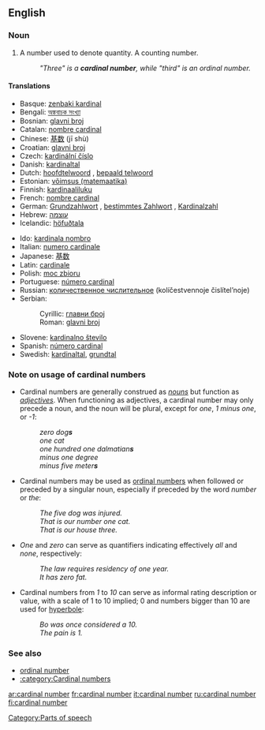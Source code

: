 {{wikipedia}}
==English==
===Noun===
{{en-noun|sg=[[cardinal]] [[number]]}}

#{{arithmetic}} A number used to denote quantity. A counting number.
#: ''"Three" is a '''cardinal number''', while "third" is an ordinal number.''

====Translations====
{{top}}
*Basque: [[zenbaki kardinal]]
*Bengali: [[অঙ্কবাচক সংখ্যা]]
*Bosnian: [[glavni broj#Bosnian|glavni broj]] {{m}}
*Catalan: [[nombre cardinal]] {{m}}
*Chinese: [[基数]] (jī shù)
*Croatian: [[glavni broj#Croatian|glavni broj]] {{m}}
*Czech: [[kardinální číslo]] {{n}}
*Danish: [[kardinaltal]]
*Dutch: [[hoofdtelwoord]] {{n}}, [[bepaald telwoord]] {{n}}
*Estonian: [[võimsus (matemaatika)]]
*Finnish: [[kardinaaliluku]]
*French: [[nombre cardinal]] {{m}}
*German: [[Grundzahlwort]] {{n}}, [[bestimmtes Zahlwort]] {{n}}, [[Kardinalzahl]] {{f}}
*Hebrew: [[עוצמה]]
*Icelandic: [[höfuðtala]]
{{mid}}
*Ido: [[kardinala nombro]]
*Italian: [[numero cardinale]] {{m}}
*Japanese: [[基数]]
*Latin: [[cardinale]]
*Polish: [[moc zbioru]]
*Portuguese: [[número cardinal]] {{m}}
*Russian: [[количественное числительное]] (kolíčestvennoje čislítel’noje) {{n}}
*Serbian:
*:Cyrillic: [[главни број#Serbian|главни број]] {{m}}
*:Roman: [[glavni broj#Serbian|glavni broj]] {{m}}
*Slovene: [[kardinalno število]] {{n}}
*Spanish: [[número cardinal]] {{m}}
*Swedish: [[kardinaltal]], [[grundtal]]
{{bottom}}

===Note on usage of cardinal numbers===
*Cardinal numbers are generally construed as ''[[noun]]s'' but function as ''[[adjective]]s''.  When functioning as adjectives, a cardinal number may only precede a {{countable}} noun, and the noun will be plural, except for ''one'', ''1'' ''minus one'', or ''-1'':
*:''zero dog'''s''' ''
*:''one cat''
*:''one hundred one dalmatian'''s''' ''
*:''minus one degree''
*:''minus five meter'''s''' ''
*Cardinal numbers may be used as [[ordinal number]]s when followed or preceded by a singular {{countable}} noun, especially if preceded by the word ''number'' or ''the'':
*:''The five dog was injured.''
*:''That is our number one cat.''
*:''That is our house three.''
*''One'' and ''zero'' can serve as quantifiers indicating effectively ''all'' and ''none'', respectively:
*:''The law requires residency of one year.''
*:''It has zero fat.''
* Cardinal numbers from ''1'' to ''10'' can serve as informal rating description or value, with a scale of 1 to 10 implied; 0 and numbers bigger than 10 are used for [[hyperbole]]:
*:''Bo was once considered a 10.''
*:''The pain is 1.''

===See also===
*[[ordinal number]]
*[[:category:Cardinal numbers]]

[[Category:Parts of speech]]

[[ar:cardinal number]]
[[fr:cardinal number]]
[[it:cardinal number]]
[[ru:cardinal number]]
[[fi:cardinal number]]